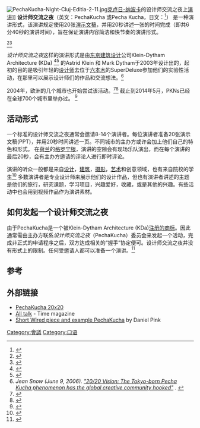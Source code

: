 [[File:PechaKucha-Night-Cluj-Editia-2-11.jpg|right]][[克卢日-纳波卡|克卢日-纳波卡]]的设计师交流之夜上[[演讲|演讲]]]]
'''设计师交流之夜'''（英文：PechaKucha 或Pecha Kucha，日文：{{lang|ja|ペチャクチャ}}<ref>{{Cite web |url=http://www.forvo.com/word/pecha_kucha/ |title=Japanese pronunciation at Forvo |accessdate=2016-01-18 |archive-date=2017-08-01 |archive-url=https://web.archive.org/web/20170801070539/https://forvo.com/word/pecha_kucha/ |dead-url=no }}</ref>） 是一种演讲形式，该演讲规定使用20张[[演示文稿|演示文稿]]，并用20秒讲述一张的时间完成（即共6分40秒的演讲时间），旨在保证演讲内容简洁和快节奏的演讲形式。<div><ref name="ipo1">{{Cite web|publisher = Intellectual Property Office|location = United Kingdom|title = Case details for Community Trade Mark E5374426|url = http://www.ipo.gov.uk/ohim?ohimnum=E5374426|date = 11 February 2008}}</ref><ref name="ipo2">{{Cite web|publisher = Intellectual Property Office|location = United Kingdom|title = Case details for Trade Mark 2417930|url = http://www.ipo.gov.uk/domestic?domesticnum=2417930|date = 9 June 2006}}</ref></div>

''设计师交流之夜''这样的演讲形式是由[[东京|东京]][[建筑设计|建筑设计]]公司Klein-Dytham Architecture (KDa) <ref>{{Cite journal|journal = [[时代_(杂志)|时代]]|author = Jean Snow|title = All Talk|url = http://www.time.com/time/magazine/article/0,9171,501060724-1214999,00.html|date = July 17, 2006|accessdate = 2012-07-04}}</ref><ref>{{Cite web|url = http://www.pechakucha.org/cities/tokyo/events/50b3feecf3b43bdb0b0000f0|title = PechaKucha 20x20 - Tokyo - Vol. 1|accessdate = 23 May 2014}}</ref> 的Astrid Klein 和 Mark Dytham于2003年设计出的，起初的目的是吸引年轻的[[设计师|设计师]]去位于[[六本木|六本木]]的SuperDeluxe参加他们的实验性活动，在那里可以展示设计师们的作品和交流想法。<ref name="metropolis"><cite class="citation web">Jean Snow (June 9, 2006). [http://archive.metropolis.co.jp/tokyo/637/feature.asp "20/20 Vision: The Tokyo-born Pecha Kucha phenomenon has the global creative community hooked"] {{Wayback|url=http://archive.metropolis.co.jp/tokyo/637/feature.asp |date=20091226133403 }}. </cite></ref>

2004年，欧洲的几个城市也开始尝试该活动。<ref name="pk">{{Cite web|url = http://pechakucha.org|title = PechaKucha 20x20}}</ref><ref name="wired">{{Cite web|url = http://www.wired.com/techbiz/media/magazine/15-09/st_pechakucha#|title = Pecha Kucha: Get to the PowerPoint in 20 Slides Then Sit the Hell Down|author = [[Daniel_H._Pink|Daniel H. Pink]]|accessdate = 2009-09-29|publisher = [[Wired_(magazine)|Wired (magazine)]]|date = 2007-08-21}}</ref> 截止到2014年5月，PKNs已经在全球700个城市里举办过。 <ref>{{Cite web|title = PechaKucha 20x20 - Attend|url = http://www.pechakucha.org/attend|archiveurl = http://www.webcitation.org/6PWN6wy0o|archivedate = 12 May 2014}}</ref>

== 活动形式 ==
一个标准的设计师交流之夜通常会邀请8-14个演讲者。每位演讲者准备20张演示文稿(PPT)，并用20秒时间讲述一页。不同城市的主办方或许会加上他们自己的特色和形式。
在[[荷兰|荷兰]]的[[格罗宁根|格罗宁根]]，演讲的空隙会有现场乐队演出，而在每个演讲的最后20秒，会有主办方邀请的评论人进行即时评论。 

演讲的听众一般都是来自[[设计|设计]]，[[建筑|建筑]]，[[摄影|摄影]]，[[艺术|艺术]]和创意领域，也有来自院校的学生<ref>{{Cite news|url = http://www.boston.com/ae/theater_arts/articles/2010/06/28/pecha_kucha_designed_to_inspire/|work = The Boston Globe|title = Designed to inspire|first = Sam|last = Allis|date = 2010-06-28}}</ref> 多数演讲者是专业设计师来展示他们的设计作品，但也有演讲者讲述的主题是他们的旅行，研究课题，学习项目，兴趣爱好，收藏，或是其他的兴趣。有些活动中也会用到视频作品作为演讲素材。

== 如何发起一个设计师交流之夜 ==
由于PechaKucha是一个被Klein-Dytham Architecture (KDa)[[注册商标|注册的商标]]。因此通常需由主办方联系''设计师交流之夜''（PechaKucha）委员会来发起一个活动，完成非正式的申请程序之后，双方达成相关的“握手”协定便可。设计师交流之夜并没有形式上的限制。任何受邀请人都可以准备一个演讲。<ref>{{Cite web|url = http://www.pechakucha.org/start-a-city|title = PechaKucha 20x20 - Start a City|accessdate = 23 May 2014}}</ref>

== 参考 ==
{{Reflist|30em}}

== 外部链接 ==
* [http://www.pechakucha.org/ PechaKucha 20x20]{{Wayback|url=http://www.pechakucha.org/ |date=20150419114903 }}
* [http://www.time.com/time/magazine/article/0,9171,501060724-1214999,00.html All talk]{{Wayback|url=http://www.time.com/time/magazine/article/0,9171,501060724-1214999,00.html |date=20130721070610 }} - Time magazine
* [http://archive.wired.com/techbiz/media/magazine/15-09/st_pechakucha Short Wired piece and example PechaKucha]{{Wayback|url=http://archive.wired.com/techbiz/media/magazine/15-09/st_pechakucha |date=20150830122334 }} by Daniel Pink

[[Category:會議|Category:會議]]
[[Category:口语|Category:口语]]